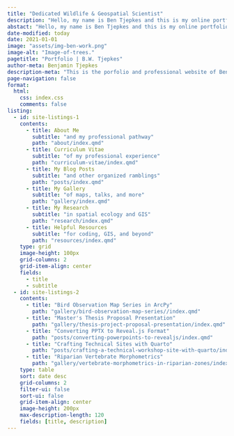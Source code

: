 ---
title: "Dedicated Wildlife & Geospatial Scientist"
description: "Hello, my name is Ben Tjepkes and this is my online portfolio showcasing my professional and creative projects."
abstact: "Hello, my name is Ben Tjepkes and this is my online portfolio showcasing my professional and creative projects. I am currently a graduate student at the University of Missouri in the Department of Geography where I use a variety of data science and geospatial tools to conduct research in wildlife ecology and biogeography."
date-modified: today
date: 2021-01-01
image: "assets/img-ben-work.png"
image-alt: "Image-of-trees."
pagetitle: "Portfolio | B.W. Tjepkes"
author-meta: Benjamin Tjepkes
description-meta: "This is the porfolio and professional website of Benjamin Tjepkes."
page-navigation: false
format:
  html:
    css: index.css
    comments: false
listing:
  - id: site-listings-1
    contents:
      - title: About Me
        subtitle: "and my professional pathway"
        path: "about/index.qmd"
      - title: Curriculum Vitae
        subtitle: "of my professional experience"
        path: "curriculum-vitae/index.qmd"
      - title: My Blog Posts
        subtitle: "and other organized ramblings"
        path: "posts/index.qmd"        
      - title: My Gallery
        subtitle: "of maps, talks, and more"
        path: "gallery/index.qmd"
      - title: My Research
        subtitle: "in spatial ecology and GIS"
        path: "research/index.qmd"
      - title: Helpful Resources
        subtitle: "for coding, GIS, and beyond"  
        path: "resources/index.qmd"
    type: grid
    image-height: 100px
    grid-columns: 2
    grid-item-align: center
    fields:
      - title
      - subtitle
  - id: site-listings-2
    contents:
      - title: "Bird Observation Map Series in ArcPy"
        path: "gallery/bird-observation-map-series//index.qmd"      
      - title: "Master's Thesis Proposal Presentation"
        path: "gallery/thesis-project-proposal-presentation/index.qmd"
      - title: "Converting PPTX to Reveal.js Format"
        path: "posts/converting-powerpoints-to-revealjs/index.qmd"
      - title: "Crafting Technical Sites with Quarto"
        path: "posts/crafting-a-technical-workshop-site-with-quarto/index.qmd"
      - title: "Riparian Vertebrate Morphometrics"
        path: "gallery/vertebrate-morphometrics-in-riparian-zones/index.qmd"
    type: table
    sort: date desc
    grid-columns: 2
    filter-ui: false
    sort-ui: false
    grid-item-align: center
    image-height: 200px
    max-description-length: 120
    fields: [title, description]
---


<!-- ```{=html} -->
<!-- <!DOCTYPE html> -->
<!-- <html> -->
<!-- <head> -->
<!--     <meta charset="UTF-8" /> -->
<!--     <title>title</title> -->
<!--     <link rel="stylesheet" type="text/css" href="carousel/main.css"> -->
<!-- </head> -->
<!-- <body> -->
<!--     <div class="carousel"> -->
<!--         <div class="carousel__item" style="background-image: url('assets/square-contour-background.png'); background-color: #001a17;">Wildlife Ecology</div> -->
<!--         <div class="carousel__item" style="background-image: url('assets/square-contour-background.png'); background-color: #01231f;">Biogeography</div> -->
<!--         <div class="carousel__item" style="background-image: url('assets/square-contour-background.png'); background-color: #001a17;">Geospatial Analysis</div> -->
<!--         <div class="carousel__item" style="background-image: url('assets/square-contour-background.png'); background-color: #08221f;">Data Science & Reporting</div> -->
<!--         <div class="carousel__item" style="background-image: url('assets/square-contour-background.png'); background-color: #001a17;">Cartography</div> -->
<!--     </div> -->
<!-- </body> -->
<!-- <script src="carousel/main.js"></script> -->
<!-- </html> -->
<!-- ``` -->


::: {#site-listings-1 }
:::


::: {#site-listings-2  .index-latest}
:::

